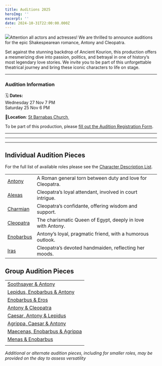 ```yaml
---
title: Auditions 2025
heroImg: ''
excerpt: ''
date: 2024-10-31T22:00:00.000Z
---
```


![](/uploads/cleo_banner.png)Attention all actors and actresses! We are thrilled to announce auditions for the epic Shakespearean romance, Antony and Cleopatra.

Set against the stunning backdrop of Ancient Kourion, this production offers a mesmerizing dive into passion, politics, and betrayal in one of history’s most legendary love stories. We invite you to be part of this unforgettable theatrical journey and bring these iconic characters to life on stage.

***

### Audition Information

🗓️ **Dates:**\
Wednesday 27 Nov 7 PM\
Saturday 25 Nov 6 PM

📍**Location**: [St Barnabas Church ](https://maps.app.goo.gl/hfooj9hGMD28MywY7)

To be part of this production, please [fill out the Audition Registration Form](https://forms.gle/fG4b5kS3m6iz6veb6).

***

***

***

## Individual Audition Pieces

For the full list of available roles please see the [Character Description List](https://assets.tina.io/692aaf87-205b-4782-ac56-d68ae419d6e7/auditions/Available%20Roles%20for%20Audition.pdf).

|                                                                                                                 |                                                             |
| --------------------------------------------------------------------------------------------------------------- | ----------------------------------------------------------- |
| [Antony](https://assets.tina.io/692aaf87-205b-4782-ac56-d68ae419d6e7/auditions/1.Antony%20Audition%20Piece.pdf) | A Roman general torn between duty and love for Cleopatra.   |
| [Alexas](https://assets.tina.io/692aaf87-205b-4782-ac56-d68ae419d6e7/auditions/ALEXAS%20Audtion.pdf)            | Cleopatra’s loyal attendant, involved in court intrigue.    |
| [Charmian](https://assets.tina.io/692aaf87-205b-4782-ac56-d68ae419d6e7/auditions/CHARMIAN%20Audition.pdf)       | Cleopatra’s confidante, offering wisdom and support.        |
| [Cleopatra](https://assets.tina.io/692aaf87-205b-4782-ac56-d68ae419d6e7/auditions/Cleopatra%20Audition.pdf)     | The charismatic Queen of Egypt, deeply in love with Antony. |
| [Enobarbus](https://assets.tina.io/692aaf87-205b-4782-ac56-d68ae419d6e7/auditions/ENOBARBUS%20Audition.pdf)     | Antony’s loyal, pragmatic friend, with a humorous outlook.  |
| [Iras](https://assets.tina.io/692aaf87-205b-4782-ac56-d68ae419d6e7/auditions/IRAS%20Audtion.pdf)                | Cleopatra’s devoted handmaiden, reflecting her moods.       |

## Group Audition Pieces

|                                                                                                                                                           |
| --------------------------------------------------------------------------------------------------------------------------------------------------------- |
| [Soothsayer & Antony](https://assets.tina.io/692aaf87-205b-4782-ac56-d68ae419d6e7/auditions/Soothsayer%20and%20Antony.pdf)                                |
| [Lepidus, Enobarbus & Antony](https://assets.tina.io/692aaf87-205b-4782-ac56-d68ae419d6e7/auditions/Lepdius,%20Enobarbarbus%20and%20Antony%20Audtion.pdf) |
| [Enobarbus & Eros](https://assets.tina.io/692aaf87-205b-4782-ac56-d68ae419d6e7/auditions/Enobarbus%20and%20Eros.pdf)                                      |
| [Antony & Cleopatra](https://assets.tina.io/692aaf87-205b-4782-ac56-d68ae419d6e7/auditions/Antony%20and%20Cleopatra%20audtion%20piece.pdf)                |
| [Caesar, Antony & Lepidus](https://assets.tina.io/692aaf87-205b-4782-ac56-d68ae419d6e7/auditions/CAESAR%20Antony%20and%20Lepidus%20Group%20Audtion.pdf)   |
| [Agrippa, Caesar & Antony](https://assets.tina.io/692aaf87-205b-4782-ac56-d68ae419d6e7/auditions/Agrippa,%20Caesar%20and%20Antony.pdf)                    |
| [Maecenas, Enobarbus & Agrippa](https://assets.tina.io/692aaf87-205b-4782-ac56-d68ae419d6e7/auditions/Maecenas%20Audition%20Piece.pdf)                    |
| [Menas & Enobarbus](https://assets.tina.io/692aaf87-205b-4782-ac56-d68ae419d6e7/auditions/Menas%20Audition%20Piece.pdf)                                   |
|                                                                                                                                                           |

*Additional or alternate audition pieces, including for smaller roles, may be provided on the day to assess versatility*
